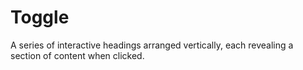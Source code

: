 # Toggle
A series of interactive headings arranged vertically, each revealing a section of content when clicked.




